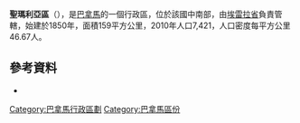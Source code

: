 '''聖瑪利亞區'''（{{lang-es|Distrito de Santa María}}），是[[巴拿馬|巴拿馬]]的一個行政區，位於該國中南部，由[[埃雷拉省|埃雷拉省]]負責管轄，始建於1850年，面積159平方公里，2010年人口7,421，人口密度每平方公里46.67人。

==參考資料==
*{{cite web|url=http://www.statoids.com/ypa.html|title=Districts of Panama|publisher=Statoids|accessdate=April 12, 2009|archive-date=2011-09-29|archive-url=https://web.archive.org/web/20110929221316/http://www.statoids.com/ypa.html|dead-url=no}}

{{Coord|8|7|N|80|40|W|region:PA-6_type:adm2nd|display=title}}

{{巴拿馬區份}}

{{Herrera Province}}

[[Category:巴拿馬行政區劃|Category:巴拿馬行政區劃]]
[[Category:巴拿馬區份|Category:巴拿馬區份]]


{{Panama-geo-stub}}